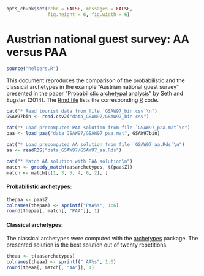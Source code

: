 
<style>
body {
  width: 600px;
}
</style>

```r
opts_chunk$set(echo = FALSE, messages = FALSE, 
               fig.height = 6, fig.width = 6)
```

# Austrian national guest survey: AA versus PAA

```r
source("helpers.R")
```

This document reproduces the comparison of the probabilistic and the
classical archetypes in the example "Austrian national guest survey"
presented in the paper "[Probabilistic archetypal analysis](http://arxiv.org/abs/1312.7604)" by Seth and Eugster (2014). The [Rmd file](GSAW97-report-aa.Rmd) lists the 
corresponding [R](http://www.r-project.org) code.


```r
cat("* Read tourist data from file `GSAW97_bin.csv`\n")
GSAW97bin <- read.csv2("data_GSAW97/GSAW97_bin.csv")

cat("* Load precomputed PAA solution from file `GSAW97_paa.mat`\n")
paa <- load_paa("data_GSAW97/GSAW97_paa.mat", GSAW97bin)

cat("* Load precomputed AA solution from file `GSAW97_aa.Rds`\n")
aa <- readRDS("data_GSAW97/GSAW97_aa.Rds")

cat("* Match AA solution with PAA solution\n")
match <- greedy_match(aa$archetypes, t(paa$Z))
match <- match[c(1, 3, 5, 4, 6, 2), ]
```


#### Probabilistic archetypes:

```r
thepaa <- paa$Z
colnames(thepaa) <- sprintf("PAA%s", 1:6)
round(thepaa[, match[, "PAA"]], 1)
```


#### Classical archetypes:

The classical archetypes were computed with the [archetypes](cran.r-project.org/package=archetypes)
package. The presented solution is the best solution out of twenty
repetitions.

```r
theaa <- t(aa$archetypes)
colnames(theaa) <- sprintf(" AA%s", 1:6)
round(theaa[, match[, "AA"]], 1)
```
